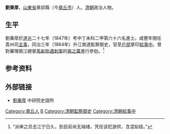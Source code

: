 '''劉秉厚'''，[[山東省|山東省]]章邱縣（今[[章丘市|章丘市]]）人。[[清朝|清朝]]政治人物。

== 生平 ==
劉秉厚於[[道光|道光]]二十七年（1847年）考中丁未科二甲第六十六名進士。咸豐年間任貴州司[[主事|主事]]，同治三年（1864年）升江南道監察御史，官至[[戶部|戶部]]掌印[[給事中|給事中]]。曾對審理兩江總督[[馬新貽|馬新貽]][[刺馬案|遇刺案]]的[[張之萬|張之萬]]進行參劾。<ref>“派审之员去江宁日久，到目前尚无端绪，凭任该犯游供，含混拟结。”</ref>

== 参考资料 ==
{{reflist}}

== 外部链接 ==
*[http://archive.ihp.sinica.edu.tw/ttscgi/ttsquery?0:0:mctauac:TM%3D%BCB%AA%C3%ABp 劉秉厚] {{Wayback|url=http://archive.ihp.sinica.edu.tw/ttscgi/ttsquery?0:0:mctauac:TM%3D%BCB%AA%C3%ABp |date=20160304203251 }} 中研院史語所

{{道光二十七年丁未科殿試金榜}}

{{Authority control}}

{{DEFAULTSORT:Liu劉}}
[[Category:章丘人|Category:章丘人]]
[[Category:劉姓|B]]
[[Category:清朝監察御史|Category:清朝監察御史]]
[[Category:清朝給事中|Category:清朝給事中]]


{{清朝人物小作品}}